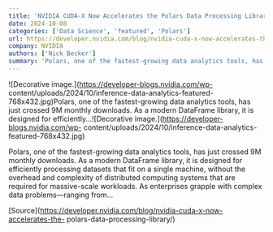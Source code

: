 ```yaml
---
title: 'NVIDIA CUDA-X Now Accelerates the Polars Data Processing Library'
date: 2024-10-08
categories: ['Data Science', 'featured', 'Polars']
url: https://developer.nvidia.com/blog/nvidia-cuda-x-now-accelerates-the-polars-data-processing-library/
company: NVIDIA
authors: ['Nick Becker']
summary: 'Polars, one of the fastest-growing data analytics tools, has just crossed 9M monthly downloads. As a modern DataFrame library, it is designed for efficiently...'
---
```



![Decorative image.](https://developer-blogs.nvidia.com/wp-
content/uploads/2024/10/inference-data-analytics-featured-768x432.jpg)Polars,
one of the fastest-growing data analytics tools, has just crossed 9M monthly
downloads. As a modern DataFrame library, it is designed for
efficiently...![Decorative image.](https://developer-blogs.nvidia.com/wp-
content/uploads/2024/10/inference-data-analytics-featured-768x432.jpg)

Polars, one of the fastest-growing data analytics tools, has just crossed 9M
monthly downloads. As a modern DataFrame library, it is designed for
efficiently processing datasets that fit on a single machine, without the
overhead and complexity of distributed computing systems that are required for
massive-scale workloads. As enterprises grapple with complex data
problems—ranging from…

[Source](https://developer.nvidia.com/blog/nvidia-cuda-x-now-accelerates-the-
polars-data-processing-library/)

